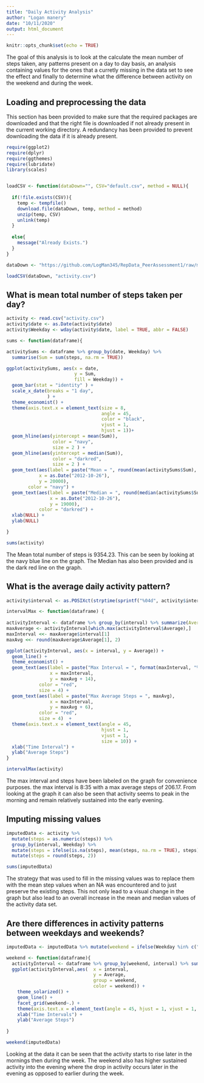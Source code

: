 ---
title: "Daily Activity Analysis"
author: "Logan manery"
date: "10/11/2020"
output: html_document
---

```{r setup, include=FALSE}
knitr::opts_chunk$set(echo = TRUE)
```

The goal of this analysis is to look at the calculate the mean number of steps taken, any patterns present on a day to day basis, an analysis containing values for the ones that a curretly missing in the data set to see the effect and finally to determine what the difference between activity on the weekend and during the week.

## Loading and preprocessing the data  
This section has been provided to make sure that the required packages are downloaded and that the right file is downloaded if not already present in the current working directory. A redundancy has been provided to prevent downloading the data if it is already present.


```{r}
require(ggplot2)
require(dplyr)
require(ggthemes)
require(lubridate)
library(scales)


loadCSV <- function(dataDown="", CSV="default.csv", method = NULL){
  
  if(!file.exists(CSV)){
    temp <- tempfile()
    download.file(dataDown, temp, method = method)
    unzip(temp, CSV)
    unlink(temp)
  }
  
  else{
    message("Already Exists.")
  }
}

dataDown <- "https://github.com/LogMan345/RepData_PeerAssessment1/raw/master/activity.zip"

loadCSV(dataDown, "activity.csv")
```


## What is mean total number of steps taken per day?

```{r}
activity <- read.csv("activity.csv")
activity$date <- as.Date(activity$date)
activity$Weekday <- wday(activity$date, label = TRUE, abbr = FALSE)

sums <- function(dataframe){

activitySums <- dataframe %>% group_by(date, Weekday) %>% 
  summarise(Sum = sum(steps, na.rm = TRUE))

ggplot(activitySums, aes(x = date, 
                         y = Sum, 
                         fill = Weekday)) + 
  geom_bar(stat = "identity" ) +
  scale_x_date(breaks = "1 day",
               ) +
  theme_economist() +
  theme(axis.text.x = element_text(size = 8,
                                   angle = 45,
                                   color = "black",
                                   vjust = 1,
                                   hjust = 1))+
  geom_hline(aes(yintercept = mean(Sum)), 
                 color = "navy",
                 size = 2 ) + 
  geom_hline(aes(yintercept = median(Sum)), 
                 color = "darkred",
                 size = 2 ) + 
  geom_text(aes(label = paste("Mean = ", round(mean(activitySums$Sum), 2) ), 
            x = as.Date("2012-10-26"), 
            y = 20000), 
        color = "navy") +
  geom_text(aes(label = paste("Median = ", round(median(activitySums$Sum), 2) ), 
                x = as.Date("2012-10-26"), 
                y = 19000),
            color = "darkred") +
  xlab(NULL) +
  ylab(NULL) 

}

sums(activity)
```

The Mean total number of steps is 9354.23. This can be seen by looking at the navy blue line on the graph.
The Median has also been provided and is the dark red line on the graph.

## What is the average daily activity pattern?

```{r}
activity$interval <- as.POSIXct(strptime(sprintf("%04d", activity$interval), format = "%H%M"))

intervalMax <- function(dataframe) {
  
activityInterval <- dataframe %>% group_by(interval) %>% summarize(Average = mean(steps, na.rm = TRUE)) %>% arrange(interval)
maxAverage <- activityInterval[which.max(activityInterval$Average),]
maxInterval <<- maxAverage$interval[1]
maxAvg <<- round(maxAverage$Average[1], 2)

ggplot(activityInterval, aes(x = interval, y = Average)) +
  geom_line() +
  theme_economist() +
  geom_text(aes(label = paste("Max Interval = ", format(maxInterval, "%H:%M")),
                x = maxInterval,
                y = maxAvg + 14),
            color = "red",
            size = 4) +
  geom_text(aes(label = paste("Max Average Steps = ", maxAvg), 
                x = maxInterval, 
                y = maxAvg + 6),
            color = "red",
            size = 4)  +
  theme(axis.text.x = element_text(angle = 45,
                                   hjust = 1,
                                   vjust = 1,
                                   size = 10)) +
  xlab("Time Interval") +
  ylab("Average Steps")
}

intervalMax(activity)
```

The max interval and steps have been labeled on the graph for convenience purposes. the max interval is 8:35 with a max average steps of 206.17. From looking at the graph it can also be seen that activity seems to peak in the morning and remain relatively sustained into the early evening.


## Imputing missing values

```{r}
imputedData <- activity %>% 
  mutate(steps = as.numeric(steps)) %>% 
  group_by(interval, Weekday) %>% 
  mutate(steps = ifelse(is.na(steps), mean(steps, na.rm = TRUE), steps)) %>% 
  mutate(steps = round(steps, 2))

sums(imputedData)
```

The strategy that was used to fill in the missing values was to replace them with the mean step values when an NA was encountered and to just preserve the existing steps. This not only lead to a visual change in the graph but also lead to an overall increase in the mean and median values of the activity data set.

## Are there differences in activity patterns between weekdays and weekends?

```{r}
imputedData <- imputedData %>% mutate(weekend = ifelse(Weekday %in% c("Saturday", "Sunday"), "weekend", "weekday"))

weekend <- function(dataframe){
  activityInterval <- dataframe %>% group_by(weekend, interval) %>% summarise(Average = mean(steps, na.rm = TRUE))
  ggplot(activityInterval,aes(  x = interval,
                                y = Average,
                                group = weekend,
                                color = weekend)) +
    theme_solarized() + 
    geom_line() +
    facet_grid(weekend~.) +
    theme(axis.text.x = element_text(angle = 45, hjust = 1, vjust = 1, size = 10)) +
    xlab("Time Intervals") +
    ylab("Average Steps")
    
}

weekend(imputedData)
```

Looking at the data it can be seen that the activity starts to rise later in the mornings then during the week. The weekend also has higher sustained activity into the evening where the drop in activity occurs later in the evening as opposed to earlier during the week.